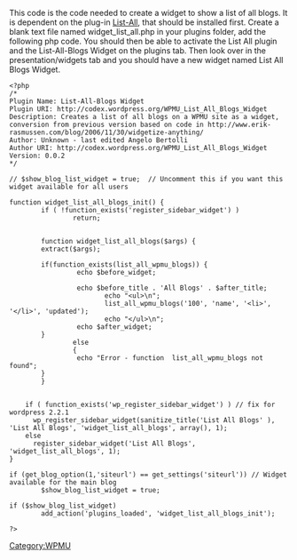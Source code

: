 This code is the code needed to create a widget to show a list of all blogs.  It is dependent on the plug-in [http://wpmudev.org/project/List-All List-All], that should be installed first.  Create a blank text file named widget_list_all.php in your plugins folder, add the following php code.  You should then be able to activate the List All plugin and the List-All-Blogs Widget on the plugins tab.  Then look over in the presentation/widgets tab and you should have a new widget named List All Blogs Widget.
<pre>
<?php
/*
Plugin Name: List-All-Blogs Widget
Plugin URI: http://codex.wordpress.org/WPMU_List_All_Blogs_Widget
Description: Creates a list of all blogs on a WPMU site as a widget, conversion from previous version based on code in http://www.erik-rasmussen.com/blog/2006/11/30/widgetize-anything/
Author: Unknown - last edited Angelo Bertolli
Author URI: http://codex.wordpress.org/WPMU_List_All_Blogs_Widget
Version: 0.0.2
*/

// $show_blog_list_widget = true;  // Uncomment this if you want this widget available for all users

function widget_list_all_blogs_init() {
        if ( !function_exists('register_sidebar_widget') )
                return;


        function widget_list_all_blogs($args) {
        extract($args);

        if(function_exists(list_all_wpmu_blogs)) {
                 echo $before_widget;

                 echo $before_title . 'All Blogs' . $after_title;
                        echo "<ul>\n";
                        list_all_wpmu_blogs('100', 'name', '<li>', '</li>', 'updated');
                        echo "</ul>\n";
                 echo $after_widget;
        }
                else
                {
                 echo "Error - function  list_all_wpmu_blogs not found";
        }
        }


    if ( function_exists('wp_register_sidebar_widget') ) // fix for wordpress 2.2.1
      wp_register_sidebar_widget(sanitize_title('List All Blogs' ), 'List All Blogs', 'widget_list_all_blogs', array(), 1);
    else
      register_sidebar_widget('List All Blogs', 'widget_list_all_blogs', 1);
}

if (get_blog_option(1,'siteurl') == get_settings('siteurl')) // Widget available for the main blog
        $show_blog_list_widget = true;

if ($show_blog_list_widget)
        add_action('plugins_loaded', 'widget_list_all_blogs_init');

?>
</pre>

[[Category:WPMU]]